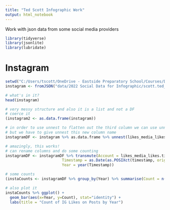```yaml
---
title: "Ted Scott Infographic Work"
output: html_notebook
---
```


Work with json data from some social media providers

```r
library(tidyverse)
library(jsonlite)
library(lubridate)
```

# Instagram

```r
setwd("C:/Users/tscott/OneDrive - Eastside Preparatory School/Courses/DataScience/")
instagram <- fromJSON("data/2022 Social Data for Infographic/scott.ted_20220822_instagram/likes/liked_posts.json")

# what's in it?
head(instagram)

# very messy structure and also it is a list and not a DF
# coerce it
(instagram2 <- as.data.frame(instagram))

# in order to use unnest to flatten out the third column we can use unnest
# but we have to give unnest this new column name
instagramDF <- instagram %>% as.data.frame %>% unnest(likes_media_likes.string_list_data)

# amazingly, this works!
# can rename columns and do some counting
instagramDF <- instagramDF %>% transmute(Account = likes_media_likes.title,
                         Timestamp = as.Date(as.POSIXct(timestamp, origin = "1970-01-01")),
                         Year = year(Timestamp))

# some counts
(instaCounts <- instagramDF %>% group_by(Year) %>% summarise(Count = n()))

# also plot it
instaCounts %>% ggplot() + 
  geom_bar(aes(x=Year, y=Count), stat="identity") +
  labs(title = "Count of IG Likes on Posts by Year")



```

